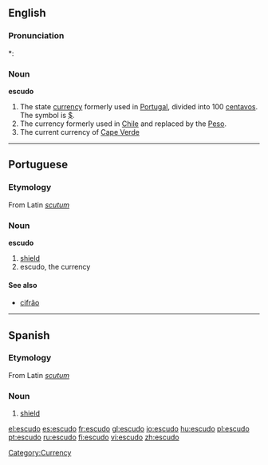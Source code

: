 ==English==

===Pronunciation===
*: {{rhymes|uːdəʊ}}

===Noun===
{{wikipedia}}
'''escudo'''

# The state [[currency]] formerly used in [[Portugal]], divided into 100 [[centavos]]. The symbol is [[$]].
# The currency formerly used in [[Chile]] and replaced by the [[Peso]].
# The current currency of [[Cape Verde]]

[[Category:Currency]]

----

==Portuguese==

===Etymology===
From Latin ''[[scutum]]''

===Noun===
'''escudo'''

# [[shield]]
# escudo, the currency

====See also====
* [[cifrão]]

----

==Spanish==

===Etymology===
From Latin ''[[scutum]]''

===Noun===
{{es-noun-m}}

# [[shield]]

[[el:escudo]]
[[es:escudo]]
[[fr:escudo]]
[[gl:escudo]]
[[io:escudo]]
[[hu:escudo]]
[[pl:escudo]]
[[pt:escudo]]
[[ru:escudo]]
[[fi:escudo]]
[[vi:escudo]]
[[zh:escudo]]